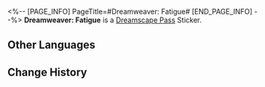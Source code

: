 <%-- [PAGE_INFO]
PageTitle=#Dreamweaver: Fatigue#
[END_PAGE_INFO] --%>
{{Stub|Location information}}
{{Item Infobox
|id          = 223333
|image       = Dreamscape Pass Sticker Text.png
|type        = Dreamscape Pass Sticker
|type2       = A Mirage of Shooting Stars Stickers
|invCategory = 
|rarity      = 4
|effect      = 
|description = Digital stickers that can be used to decorate the pages of the Dreamtour Handbook. They come in many different styles.
|source1     = [[Learn about Claudia and her family's story]]
}}
{{Description|I've spent countless hours on the Dreamscape, earning enough money but not having time to spend it!}}
'''Dreamweaver: Fatigue''' is a [[Dreamscape Pass]] Sticker.

==Other Languages==
{{Other Languages
|en   = Dreamweaver: Fatigue
|zhs  = 筑梦师：疲倦
|zht  = 築夢師：疲倦
|ja   = ドリームメーカー：疲労
|ko   = 꿈 건축가: 피곤
|es   = Soñador: Fatiga
|fr   = Tisserêve : Fatigue
|ru   = Грёзотворец: Усталость
|th   = นักสร้างฝัน: เหนื่อยล้า
|vi   = Kiến Trúc Sư Xây Mộng: Mệt Rã Rời
|de   = Traumwerker: Erschöpfung
|id   = Pembangun Mimpi: Lelah
|pt   = Tece-Sonhos: Fadiga
}}

==Change History==
{{Change History|2.0}}
